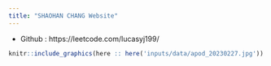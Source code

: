 ```yaml
---
title: "SHAOHAN CHANG Website"
---
```


-   Github : https://leetcode.com/lucasyj199/

```r
knitr::include_graphics(here :: here('inputs/data/apod_20230227.jpg'))
```
